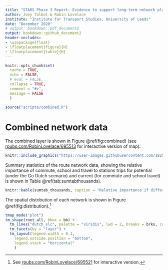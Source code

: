 ```yaml
---
title: "STARS Phase 3 Report: Evidence to support long-term network plans"
author: Joey Talbot & Robin Lovelace
institute: "Institute for Transport Studies, University of Leeds"
date: "December 2020"
# output: bookdown::pdf_document2
output: bookdown::github_document2
header-includes: 
- \usepackage{float} 
- \floatplacement{figure}{H}
- \floatplacement{table}{H}
---
```


```r
knitr::opts_chunk$set(
  cache = TRUE,
  echo = FALSE,   
  # eval = FALSE,
  collapse = TRUE,
  comment = "#>",
  message = FALSE
  )
```

<!-- # Introduction -->

```r
source("scripts/combined.R")
```


# Combined network data

The combined layer is shown in Figure \@ref(fig:combined) (see [rpubs.com/RobinLovelace/695513](https://rpubs.com/RobinLovelace/695513) for interactive version of map).

```r
knitr::include_graphics("https://user-images.githubusercontent.com/1825120/100157908-40677100-2ea3-11eb-8de7-445adfc3ecef.png")
```

Summary statistics of the route network data, showing the relative importance of commute, school and travel to stations trips for potential (under the Go Dutch scenario) and current (for commute and school travel) is shown in Table \@ref(tab:sumtabthousands).

```r
knitr::kable(sumtab_thousands, caption = "Relative importance if different trip purposes for cycling potential in local authorities in Bedfordshire. Cycling potential and current (2011 data, a proxy for current cycling levels) cycling levels is measured in thousand km cycled on the network for a typical work/school day (one way).")
```

The spatial distribution of each network is shown in Figure \@ref(fig:distribution).^[
See [rpubs.com/RobinLovelace/695521](https://rpubs.com/RobinLovelace/695521) for interactive version.
]

```r
tmap_mode("plot")
tm_shape(rnet_all, bbox = bb) +
  tm_lines("dutch_slc", palette = "viridis", lwd = 2, breaks = brks, colorNA = NULL) +
  tm_facets(by = "layer") +
  tm_layout(legend.width = 0.1,
    legend.outside.position = "bottom",
    legend.stack = "horizontal"
    )
```


